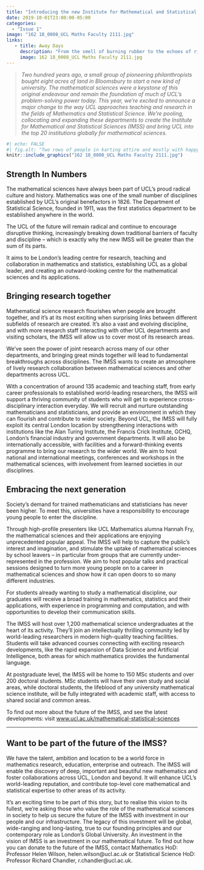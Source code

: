 ```yaml
---
title: "Introducing the new Institute for Mathematical and Statistical Sciences"
date: 2019-10-01T23:00:00-05:00
categories:
  - "Issue 1"
image: "162 18_0008_UCL Maths Faculty 2111.jpg" 
links: 
   - title: Away Days
     description: "From the smell of burning rubber to the echoes of rifle fire over open water: UCL Statistical Science away days are experiential affairs!" 
     image: 162 18_0008_UCL Maths Faculty 2111.jpg
---
```


> *Two hundred years ago, a small group of pioneering philanthropists bought eight acres of land in Bloomsbury to start a new kind of university. The mathematical sciences were a keystone of this original endeavour and remain the foundation of much of UCL’s problem-solving power today. 
This year, we’re excited to announce a major change to the way UCL approaches teaching and research in the fields of Mathematics and Statistical Science. We’re pooling, collocating and expanding these departments to create the Institute for Mathematical and Statistical Sciences (IMSS) and bring UCL into the top 20 institutions globally for mathematical sciences. *

```r
#| echo: FALSE
#| fig.alt: "Two rows of people in karting attire and mostly with happy faces."
knitr::include_graphics("162 18_0008_UCL Maths Faculty 2111.jpg")
```

## Strength In Numbers 

The mathematical sciences have always been part of UCL’s proud radical culture and history. Mathematics was one of the small number of disciplines established by UCL’s original benefactors in 1826. The Department of Statistical Science, founded in 1911, was the first statistics department to be established anywhere in the world. 

The UCL of the future will remain radical and continue to encourage disruptive thinking, increasingly breaking down traditional barriers of faculty and discipline – which is exactly why the new IMSS will be greater than the sum of its parts. 

It aims to be London’s leading centre for research, teaching and collaboration in mathematics and statistics, establishing UCL as a global leader, and creating an outward-looking centre for the mathematical sciences and its applications. 

## Bringing research together 
Mathematical science research flourishes when people are brought together, and it’s at its most exciting when surprising links between different subfields of research are created. It’s also a vast and evolving discipline, and with more research staff interacting with other UCL departments and visiting scholars, the IMSS will allow us to cover most of its research areas. 

We’ve seen the power of joint research across many of our other departments, and bringing great minds together will lead to fundamental breakthroughs across disciplines. The IMSS wants to create an atmosphere of lively research collaboration between mathematical sciences and other departments across UCL.

With a concentration of around 135 academic and teaching staff, from early career professionals to established world-leading researchers, the IMSS will support a thriving community of students who will get to experience cross-disciplinary interaction everyday. We will recruit and nurture outstanding mathematicians and statisticians, and provide an environment in which they can flourish and contribute to wider society. 
Beyond UCL, the IMSS will fully exploit its central London location by strengthening interactions with institutions like the Alan Turing Institute, the Francis Crick Institute, GCHQ, London’s financial industry and government departments. It will also be internationally accessible, with facilities and a forward-thinking events programme to bring our research to the wider world. We aim to host national and international meetings, conferences and workshops in the mathematical sciences, with involvement from learned societies in our disciplines. 

## Embracing the next generation 
Society’s demand for trained mathematicians and statisticians has never been higher. To meet this, universities have a responsibility to encourage young people to enter the discipline. 

Through high-profile presenters like UCL Mathematics alumna Hannah Fry, the mathematical sciences and their applications are enjoying unprecedented popular appeal. The IMSS will help to capture the public’s interest and imagination, and stimulate the uptake of mathematical sciences by school leavers – in particular from groups that are currently under-represented in the profession. We aim to host popular talks and practical sessions designed to turn more young people on to a career in mathematical sciences and show how it can open doors to so many different industries. 

For students already wanting to study a mathematical discipline, our graduates will receive a broad training in mathematics, statistics and their applications, with experience in programming and computation, and with opportunities to develop their communication skills. 

The IMSS will host over 1,200 mathematical science undergraduates at the heart of its activity. They’ll join an intellectually thrilling community led by world-leading researchers in modern high-quality teaching facilities. Students will take advanced courses connecting with exciting research developments, like the rapid expansion of Data Science and Artificial Intelligence, both areas for which mathematics provides the fundamental language. 

At postgraduate level, the IMSS will be home to 150 MSc students and over 200 doctoral students. MSc students will have their own study and social areas, while doctoral students, the lifeblood of any university mathematical science institute, will be fully integrated with academic staff, with access to shared social and common areas.

To find out more about the future of the IMSS, and see the latest developments: visit [www.ucl.ac.uk/mathematical-statistical-sciences](https://www.ucl.ac.uk/mathematical-statistical-sciences)

---

## Want to be part of the future of the IMSS? 
We have the talent, ambition and location to be a world force in mathematics research, education, enterprise and outreach. The IMSS will enable the discovery of deep, important and beautiful new mathematics and foster collaborations across UCL, London and beyond. It will enhance UCL’s world-leading reputation, and contribute top-level core mathematical and statistical expertise to other areas of its activity. 

It’s an exciting time to be part of this story, but to realise this vision to its fullest, we’re asking those who value the role of the mathematical sciences in society to help us secure the future of the IMSS with investment in our people and our infrastructure. The legacy of this investment will be global, wide-ranging and long-lasting, true to our founding principles and our contemporary role as London’s Global University.
An investment in the vision of IMSS is an investment in our mathematical future.
To find out how you can donate to the future of the IMSS, contact Mathematics HoD: Professor Helen Wilson, helen.wilson@ucl.ac.uk or Statistical Science HoD: Professor Richard Chandler, r.chandler@ucl.ac.uk. 

